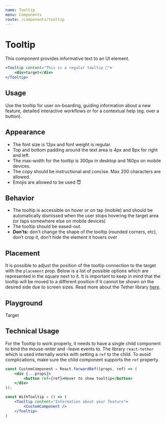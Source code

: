 ```yaml
---
name: Tooltip
menu: Components
route: /components/tooltip
---
```



# Tooltip

This component provides informative text to an UI element.

<SimpleTooltipExample />

```jsx
<Tooltip content="This is a regular tooltip 🏓">
    <div>target</div>
</Tooltip>
```

## Usage

Use the tooltip for user on-boarding, guiding information about a new feature, detailed interactive workflows or for a contextual help (eg. over a button).

## Appearance

-   The font size is 12px and font weight is regular.
-   Top and bottom padding around the text area is 4px and 8px for right and left.
-   The max-width for the tooltip is 300px in desktop and 160px on mobile devices.
-   The copy should be instructional and concise. Max 200 characters are allowed.
-   Emojis are allowed to be used 😇

## Behavior

-   The tooltip is accessible on hover or on tap (mobile) and should be automatically dismissed when the user stops hovering
    the target area (or taps somewhere else on mobile devices)
-   The tooltip should be eased-out.
-   **Don’ts:** don't change the shape of the tooltip (rounded corners, etc), don’t crop it, don’t hide the element it hovers over

## Placement

It is possible to adjust the position of the tooltip connection to the target with the `placement` prop. Below is a list
of possible options which are represented in the square next to it. It is important to keep in mind that the tooltip
will be moved to a different position if it cannot be shown on the desired side due to screen sizes. Read more about the
Tether library [here](http://tether.io).

<TooltipPlacementExample />

## Playground

<Playground>
    <Tooltip content="Tooltip Content!">
        <span>Target</span>
    </Tooltip>
</Playground>

## Technical Usage

For the Tooltip to work properly, it needs to have a single child component to bind the mouse-enter and -leave events to.
The library `react-tether` which is used internally works with setting a `ref` to the child. To avoid complications, make
sure the child component supports the `ref` property.

```jsx
const CustomComponent = React.forwardRef((props, ref) => (
    <div {...props}>
        <button ref={ref}>Hover to show tooltip</button>
    </div>
));

const WithTooltip = () => (
    <Tooltip content="Information about your feature">
        <CustomComponent />
    </Tooltip>
)
```
